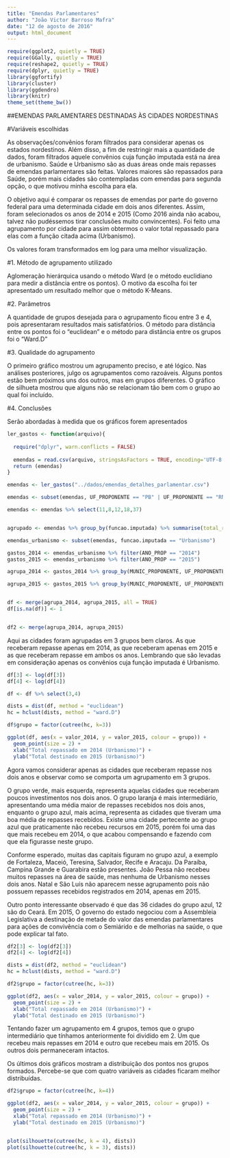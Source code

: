 ```yaml
---
title: "Emendas Parlamentares"
author: "João Victor Barroso Mafra"
date: "12 de agosto de 2016"
output: html_document
---
```


```r
require(ggplot2, quietly = TRUE)
require(GGally, quietly = TRUE)
require(reshape2, quietly = TRUE)
require(dplyr, quietly = TRUE)
library(ggfortify)
library(cluster)
library(ggdendro)
library(knitr)
theme_set(theme_bw())
```



##EMENDAS PARLAMENTARES DESTINADAS ÀS CIDADES NORDESTINAS


#Variáveis escolhidas

As observações/convênios foram filtrados para considerar apenas os estados nordestinos. Além disso, a fim de restringir mais a quantidade de dados, foram filtrados aquele convênios cuja função imputada está na área de urbanismo. Saúde e Urbanismo são as duas áreas onde mais repasses de emendas parlamentares são feitas. Valores maiores são repassados para Saúde, porém mais cidades são contempladas com emendas para segunda opção, o que motivou minha escolha para ela.


O objetivo aqui é comparar os repasses de emendas por parte do governo federal para uma determinada cidade em dois anos diferentes. Assim, foram selecionados os anos de 2014 e 2015 (Como 2016 ainda não acabou, talvez não pudéssemos tirar conclusões muito convincentes). Foi feito uma agrupamento por cidade para assim obtermos o valor total repassado para elas com a função citada acima (Urbanismo).

Os valores foram transformados em log para uma melhor visualização.

#1. Método de agrupamento utilizado

Aglomeração hierárquica usando o método Ward (e o método euclidiano para medir a distância entre os pontos). O motivo da escolha foi ter apresentado um resultado melhor que o método K-Means.

#2. Parâmetros

A quantidade de grupos desejada para o agrupamento ficou entre 3 e 4, pois apresentaram resultados mais satisfatórios. O método para distância entre os pontos foi o "euclidean" e o método para distância entre os grupos foi o "Ward.D"

#3. Qualidade do agrupamento

O primeiro gráfico mostrou um agrupamento preciso, e até lógico. Nas análises posteriores, julgo os agrupamentos como razoáveis. Alguns pontos estão bem próximos uns dos outros, mas em grupos diferentes. O gráfico de silhueta mostrou que alguns não se relacionam tão bem com o grupo ao qual foi incluído.

#4. Conclusões

Serão abordadas à medida que os gráficos forem apresentados


```r

ler_gastos <- function(arquivo){
  
  require("dplyr", warn.conflicts = FALSE)
  
  emendas = read.csv(arquivo, stringsAsFactors = TRUE, encoding='UTF-8')
  return (emendas)
}

emendas <- ler_gastos("../dados/emendas_detalhes_parlamentar.csv")

emendas <- subset(emendas, UF_PROPONENTE == "PB" | UF_PROPONENTE == "RN" | UF_PROPONENTE == "CE" | UF_PROPONENTE == "AL"| UF_PROPONENTE == "SE" | UF_PROPONENTE == "MA" | UF_PROPONENTE == "PI" | UF_PROPONENTE == "PE" | UF_PROPONENTE == "BA")

emendas <- emendas %>% select(11,8,12,18,37)


agrupado <- emendas %>% group_by(funcao.imputada) %>% summarise(total_repassado = sum(VALOR_REPASSE_EMENDA))

emendas_urbanismo <- subset(emendas, funcao.imputada == "Urbanismo")

gastos_2014 <- emendas_urbanismo %>% filter(ANO_PROP == "2014")
gastos_2015 <- emendas_urbanismo %>% filter(ANO_PROP == "2015")

agrupa_2014 <- gastos_2014 %>% group_by(MUNIC_PROPONENTE, UF_PROPONENTE) %>% summarise(valor_2014 = sum(VALOR_REPASSE_EMENDA))

agrupa_2015 <- gastos_2015 %>% group_by(MUNIC_PROPONENTE, UF_PROPONENTE) %>% summarise(valor_2015 = sum(VALOR_REPASSE_EMENDA))


df <- merge(agrupa_2014, agrupa_2015, all = TRUE)
df[is.na(df)] <- 1


df2 <- merge(agrupa_2014, agrupa_2015)


```


Aqui as cidades foram agrupadas em 3 grupos bem claros. As que receberam repasse apenas em 2014, as que receberam apenas em 2015 e as que receberam repasse em ambos os anos. Lembrando que são levadas em consideração apenas os convênios cuja função imputada é Urbanismo.


```r

df[3] <- log(df[3])
df[4] <- log(df[4])

df <- df %>% select(3,4)

dists = dist(df, method = "euclidean")
hc = hclust(dists, method = "ward.D")

df$grupo = factor(cutree(hc, k=3))

ggplot(df, aes(x = valor_2014, y = valor_2015, colour = grupo)) + 
  geom_point(size = 2) +
  xlab("Total repassado em 2014 (Urbanismo)") +
  ylab("Total destinado em 2015 (Urbanismo)")


```



Agora vamos considerar apenas as cidades que receberam repasse nos dois anos e observar como se comporta um agrupamento em 3 grupos.

O grupo verde, mais esquerda, representa aquelas cidades que receberam poucos investimentos nos dois anos. O grupo laranja é mais intermediário, apresentando uma média maior de repasses recebidos nos dois anos, enquanto o grupo azul, mais acima, representa as cidades que tiveram uma boa média de repasses recebidos. Existe uma cidade pertecente ao grupo azul que praticamente não recebeu recursos em 2015, porém foi uma das que mais recebeu em 2014, o que acabou compensando e fazendo com que ela figurasse neste grupo.


Conforme esperado, muitas das capitais figuram no grupo azul, a exemplo de Fortaleza, Maceió, Teresina, Salvador, Recife e Aracaju. Da Paraíba, Campina Grande e Guarabira estão presentes. João Pessa não recebeu muitos repasses na área de saúde, mas nenhuma de Urbanismo nesses dois anos. Natal e São Luís não aparecem nesse agrupamento pois não possuem repasses recebidos registrados em 2014, apenas em 2015.


Outro ponto interessante observado é que das 36 cidades do grupo azul, 12 são do Ceará. Em 2015, O governo do estado negociou com a Assembleia Legislativa a destinação de metade do valor das emendas parlamentares para ações de convivência com o Semiárido e de melhorias na saúde, o que pode explicar tal fato.



``` r

df2[3] <- log(df2[3])
df2[4] <- log(df2[4])

dists = dist(df2, method = "euclidean")
hc = hclust(dists, method = "ward.D")

df2$grupo = factor(cutree(hc, k=3))

ggplot(df2, aes(x = valor_2014, y = valor_2015, colour = grupo)) + 
  geom_point(size = 2) +
  xlab("Total repassado em 2014 (Urbanismo)") +
  ylab("Total destinado em 2015 (Urbanismo)")


```


Tentando fazer um agrupamento em 4 grupos, temos que o grupo intermediário que tínhamos anteriormente foi dividido em 2. Um que recebeu mais repasses em 2014 e outro que recebeu mais em 2015. Os outros dois permaneceram intactos.

Os últimos dois gráficos mostram a distribuição dos pontos nos grupos formados. Percebe-se que com quatro variáveis as cidades ficaram melhor distribuídas.


```r

df2$grupo = factor(cutree(hc, k=4))

ggplot(df2, aes(x = valor_2014, y = valor_2015, colour = grupo)) + 
  geom_point(size = 2) +
  xlab("Total repassado em 2014 (Urbanismo)") +
  ylab("Total destinado em 2015 (Urbanismo)")


plot(silhouette(cutree(hc, k = 4), dists))
plot(silhouette(cutree(hc, k = 3), dists))

```
